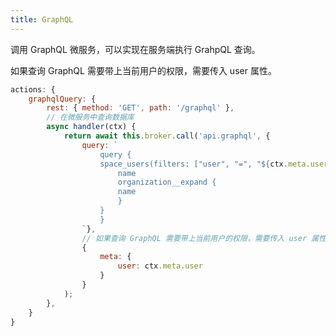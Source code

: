 ```yaml
---
title: GraphQL 
---
```


调用 GraphQL 微服务，可以实现在服务端执行 GrahpQL 查询。

如果查询 GraphQL 需要带上当前用户的权限，需要传入 user 属性。

```js
actions: {
    graphqlQuery: {
        rest: { method: 'GET', path: '/graphql' },
        // 在微服务中查询数据库
        async handler(ctx) {
            return await this.broker.call('api.graphql', {
                query: `
                    query {
                    space_users(filters: ["user", "=", "${ctx.meta.user.userId}"]) {
                        name
                        organization__expand {
                        name
                        }
                    }
                    }
                `},
                // 如果查询 GraphQL 需要带上当前用户的权限，需要传入 user 属性。
                {
                    meta: {
                        user: ctx.meta.user
                    }
                }
            );
        },
    }
}
```